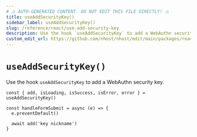```yaml
---
# ⚠️ AUTO-GENERATED CONTENT. DO NOT EDIT THIS FILE DIRECTLY! ⚠️
title: useAddSecurityKey()
sidebar_label: useAddSecurityKey()
slug: /reference/react/use-add-security-key
description: Use the hook `useAddSecurityKey` to add a WebAuthn security key.
custom_edit_url: https://github.com/nhost/nhost/edit/main/packages/react/src/useAddSecurityKey.ts#L43
---
```


# `useAddSecurityKey()`

Use the hook `useAddSecurityKey` to add a WebAuthn security key.

```tsx
const { add, isLoading, isSuccess, isError, error } = useAddSecurityKey()

const handleFormSubmit = async (e) => {
  e.preventDefault()

  await add('key nickname')
}
```
